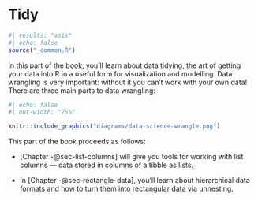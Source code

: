 # Tidy {#sec-tidy-intro .unnumbered}

```r
#| results: "asis"
#| echo: false
source("_common.R")
```

In this part of the book, you'll learn about data tidying, the art of getting your data into R in a useful form for visualization and modelling.
Data wrangling is very important: without it you can't work with your own data!
There are three main parts to data wrangling:

```r
#| echo: false
#| out-width: "75%"

knitr::include_graphics("diagrams/data-science-wrangle.png")
```

<!--# TO DO: Redo the diagram without highlighting import. -->

This part of the book proceeds as follows:

-   [Chapter -@sec-list-columns] will give you tools for working with list columns --- data stored in columns of a tibble as lists.

-   In [Chapter -@sec-rectangle-data], you'll learn about hierarchical data formats and how to turn them into rectangular data via unnesting.

<!--# TO DO: Revisit bullet points about new chapters. -->
